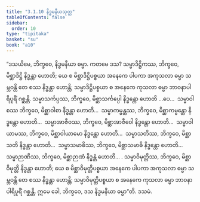 ```yaml
---
title: "3.1.10 နိဒ္ဓမနီယသုတ္တ"
tableOfContents: false
sidebar:
  order: 10
type: "tipitaka"
basket: "su"
book: "a10"
---
```



<DynamicBreadcrumb />

<Division number="110" book="a10" e="ch" v="17" p="435">

<Paragraph number="974" book="a10">
“ဒသယိမေ, ဘိက္ခဝေ, နိဒ္ဓမနီယာ ဓမ္မာ. ကတမေ ဒသ? သမ္မာဒိဋ္ဌိကဿ, ဘိက္ခဝေ, မိစ္ဆာဒိဋ္ဌိ နိဒ္ဓန္တာ ဟောတိ; ယေ စ မိစ္ဆာဒိဋ္ဌိပစ္စယာ အနေကေ ပါပကာ အကုသလာ ဓမ္မာ သမ္ဘဝန္တိ တေ စဿ နိဒ္ဓန္တာ ဟောန္တိ; သမ္မာဒိဋ္ဌိပစ္စယာ စ အနေကေ ကုသလာ ဓမ္မာ ဘာဝနာပါရိပူရိံ ဂစ္ဆန္တိ.
</Paragraph>

<Paragraph number="975" book="a10">
သမ္မာသင်္ကပ္ပဿ, ဘိက္ခဝေ, မိစ္ဆာသင်္ကပ္ပေါ နိဒ္ဓန္တော ဟောတိ …ပေ…  သမ္မာဝါစဿ ဘိက္ခဝေ, မိစ္ဆာဝါစာ နိဒ္ဓန္တာ ဟောတိ…  သမ္မာကမ္မန္တဿ, ဘိက္ခဝေ, မိစ္ဆာကမ္မန္တော နိဒ္ဓန္တော ဟောတိ…  သမ္မာအာဇီဝဿ, ဘိက္ခဝေ, မိစ္ဆာအာဇီဝေါ နိဒ္ဓန္တော ဟောတိ…  သမ္မာဝါယာမဿ, ဘိက္ခဝေ, မိစ္ဆာဝါယာမော နိဒ္ဓန္တော ဟောတိ…  သမ္မာသတိဿ, ဘိက္ခဝေ, မိစ္ဆာသတိ နိဒ္ဓန္တာ ဟောတိ…  သမ္မာသမာဓိဿ, ဘိက္ခဝေ, မိစ္ဆာသမာဓိ နိဒ္ဓန္တော ဟောတိ…  သမ္မာဉာဏိဿ, ဘိက္ခဝေ, မိစ္ဆာဉာဏံ နိဒ္ဓန္တံ ဟောတိ… .
</Paragraph>

<Paragraph number="976" book="a10">
သမ္မာဝိမုတ္တိဿ, ဘိက္ခဝေ, မိစ္ဆာဝိမုတ္တိ နိဒ္ဓန္တာ ဟောတိ; ယေ စ မိစ္ဆာဝိမုတ္တိပစ္စယာ အနေကေ ပါပကာ အကုသလာ ဓမ္မာ သမ္ဘဝန္တိ တေ စဿ နိဒ္ဓန္တာ ဟောန္တိ; သမ္မာဝိမုတ္တိပစ္စယာ စ အနေကေ ကုသလာ ဓမ္မာ ဘာဝနာပါရိပူရိံ ဂစ္ဆန္တိ. ဣမေ ခေါ, ဘိက္ခဝေ, ဒသ နိဒ္ဓမနီယာ ဓမ္မာ”တိ.

</Paragraph>
</Division>

<Paragraph number="977" type="center" book="a10">
ဒသမံ.
</Paragraph>